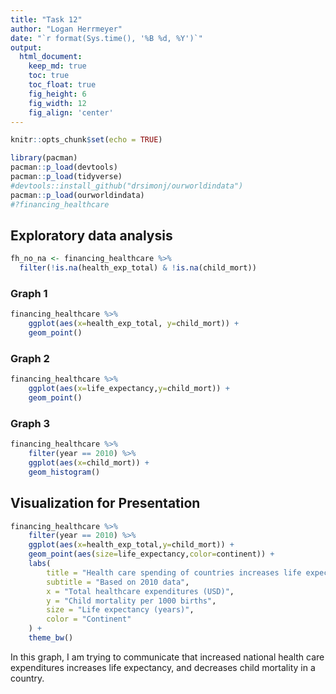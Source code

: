 ```yaml
---
title: "Task 12"
author: "Logan Herrmeyer"
date: "`r format(Sys.time(), '%B %d, %Y')`"
output:
  html_document:  
    keep_md: true
    toc: true
    toc_float: true
    fig_height: 6
    fig_width: 12
    fig_align: 'center'
---
```


```r
knitr::opts_chunk$set(echo = TRUE)
```
```r
library(pacman)
pacman::p_load(devtools)
pacman::p_load(tidyverse)
#devtools::install_github("drsimonj/ourworldindata")
pacman::p_load(ourworldindata)
#?financing_healthcare
```

## Exploratory data analysis

```r
fh_no_na <- financing_healthcare %>%
  filter(!is.na(health_exp_total) & !is.na(child_mort))
```

### Graph 1

```r
financing_healthcare %>%
    ggplot(aes(x=health_exp_total, y=child_mort)) +
    geom_point()
```

### Graph 2

```r
financing_healthcare %>%
    ggplot(aes(x=life_expectancy,y=child_mort)) +
    geom_point()
```

### Graph 3

```r
financing_healthcare %>%
    filter(year == 2010) %>%
    ggplot(aes(x=child_mort)) +
    geom_histogram()
```

## Visualization for Presentation

```r
financing_healthcare %>%
    filter(year == 2010) %>%
    ggplot(aes(x=health_exp_total,y=child_mort)) +
    geom_point(aes(size=life_expectancy,color=continent)) +
    labs(
        title = "Health care spending of countries increases life expectancy and decreases child mortality",
        subtitle = "Based on 2010 data",
        x = "Total healthcare expenditures (USD)",
        y = "Child mortality per 1000 births",
        size = "Life expectancy (years)",
        color = "Continent"
    ) +
    theme_bw()
```

In this graph, I am trying to communicate that increased national health care expenditures increases life expectancy, and decreases child mortality in a country.